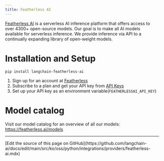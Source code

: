 ```yaml
---
title: Featherless AI
---
```


[Featherless AI](https://featherless.ai/) is a serverless AI inference platform that offers access to over 4300+ open-source models. Our goal is to make all AI models available for serverless inference. We provide inference via API to a continually expanding library of open-weight models.

# Installation and Setup
`pip install langchain-featherless-ai`
1. Sign up for an account at [Featherless](https://featherless.ai/register)
2. Subscribe to a plan and get your API key from [API Keys](https://featherless.ai/account/api-keys)
3. Set up your API key as an environment variable(`FEATHERLESSAI_API_KEY`)

# Model catalog
Visit our model catalog for an overview of all our models: https://featherless.ai/models

---

<Callout icon="pen-to-square" iconType="regular">
  [Edit the source of this page on GitHub](https://github.com/langchain-ai/docs/edit/main/src/ko/oss/python/integrations/providers/featherless-ai.mdx)
</Callout>

